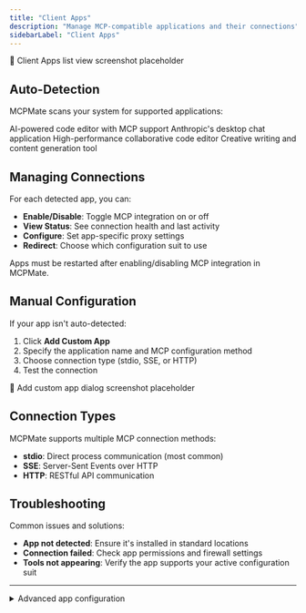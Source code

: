 ```yaml
---
title: "Client Apps"
description: "Manage MCP-compatible applications and their connections"
sidebarLabel: "Client Apps"
---
```



<div className="placeholder-screenshot">
  📸 Client Apps list view screenshot placeholder
</div>

## Auto-Detection

MCPMate scans your system for supported applications:

<CardGroup cols={2}>
  <Card title="Cursor" icon="code">
    AI-powered code editor with MCP support
  </Card>
  <Card title="Claude Desktop" icon="message-circle">
    Anthropic's desktop chat application
  </Card>
  <Card title="Zed" icon="zap">
    High-performance collaborative code editor
  </Card>
  <Card title="Cherry Studio" icon="cherry">
    Creative writing and content generation tool
  </Card>
</CardGroup>

## Managing Connections

For each detected app, you can:

- **Enable/Disable**: Toggle MCP integration on or off
- **View Status**: See connection health and last activity
- **Configure**: Set app-specific proxy settings
- **Redirect**: Choose which configuration suit to use

<Callout type="info">
  Apps must be restarted after enabling/disabling MCP integration in MCPMate.
</Callout>

## Manual Configuration

If your app isn't auto-detected:

1. Click **Add Custom App**
2. Specify the application name and MCP configuration method
3. Choose connection type (stdio, SSE, or HTTP)
4. Test the connection

<div className="placeholder-screenshot">
  📸 Add custom app dialog screenshot placeholder
</div>

## Connection Types

MCPMate supports multiple MCP connection methods:

- **stdio**: Direct process communication (most common)
- **SSE**: Server-Sent Events over HTTP
- **HTTP**: RESTful API communication

## Troubleshooting

Common issues and solutions:

- **App not detected**: Ensure it's installed in standard locations
- **Connection failed**: Check app permissions and firewall settings
- **Tools not appearing**: Verify the app supports your active configuration suit

---

<details>
<summary>Advanced app configuration</summary>

For custom setups, you can manually edit app configurations and specify custom proxy endpoints or authentication methods.

</details>
